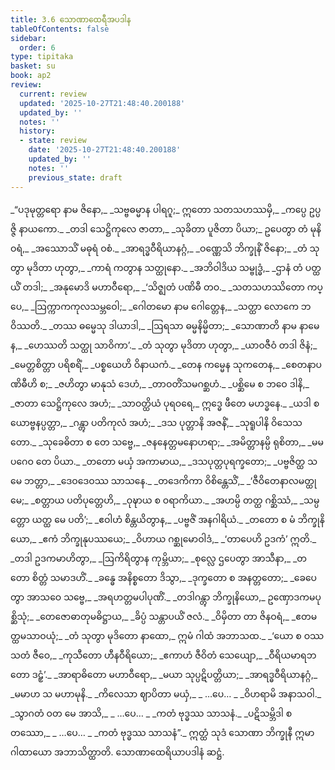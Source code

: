 ```yaml
---
title: 3.6 သောဏာထေရီအပဒါန
tableOfContents: false
sidebar:
  order: 6
type: tipitaka
basket: su
book: ap2
review:
  current: review
  updated: '2025-10-27T21:48:40.200188'
  updated_by: ''
  notes: ''
  history:
  - state: review
    date: '2025-10-27T21:48:40.200188'
    updated_by: ''
    notes: ''
    previous_state: draft
---
```



<ReviewStatus review={frontmatter.review} showDetails={true} />

<HypothesisAnnotation frontmatter={frontmatter} />

<DynamicBreadcrumb />

<Division number="220" book="ap2" e="ch" v="20" p="131">

<Paragraph number="924" type="verses" book="ap2">
_“ပဒုမုတ္တရော နာမ ဇိနော,_  
_သဗ္ဗဓမ္မာန ပါရဂူ;_  
ဣတော သတသဟဿမှိ,_  
_ကပ္ပေ ဥပ္ပဇ္ဇိ နာယကော._  

</Paragraph>

</Division>
<Division number="221" book="ap2" e="ch" v="20" p="160">

<Paragraph number="925" type="verses" book="ap2">
_တဒါ သေဋ္ဌိကုလေ ဇာတာ,_  
_သုခိတာ ပူဇိတာ ပိယာ;_  
ဥပေတွာ တံ မုနိဝရံ,_  
_အဿောသိံ မဓုရံ ဝစံ._  

</Paragraph>

</Division>
<Division number="222" book="ap2" e="ch" v="20" p="161">

<Paragraph number="926" type="verses" book="ap2">
_အာရဒ္ဓဝီရိယာနဂ္ဂံ,_  
_ဝဏ္ဏေသိ ဘိက္ခုနိံ ဇိနော;_  
_တံ သုတွာ မုဒိတာ ဟုတွာ,_  
_ကာရံ ကတွာန သတ္ထုနော._  

</Paragraph>

</Division>
<Division number="223" book="ap2" e="ch" v="20" p="161">

<Paragraph number="927" type="verses" book="ap2">
_အဘိဝါဒိယ သမ္ဗုဒ္ဓံ,_  
_ဌာနံ တံ ပတ္ထယိံ တဒါ;_  
_အနုမောဒိ မဟာဝီရော,_  
_‘သိဇ္ဈတံ ပဏိဓီ တဝ._  

</Paragraph>

</Division>
<Division number="224" book="ap2" e="ch" v="20" p="161">

<Paragraph number="928" type="verses" book="ap2">
_သတသဟဿိတော ကပ္ပေ,_  
_ဩက္ကာကကုလသမ္ဘဝေါ;_  
_ဂေါတမော နာမ ဂေါတ္တေန,_  
_သတ္ထာ လောကေ ဘဝိဿတိ._  

</Paragraph>

</Division>
<Division number="225" book="ap2" e="ch" v="20" p="161">

<Paragraph number="929" type="verses" book="ap2">
_တဿ ဓမ္မေသု ဒါယာဒါ,_  
_ဩရသာ ဓမ္မနိမ္မိတာ;_  
_သောဏာတိ နာမ နာမေန,_  
_ဟေဿတိ သတ္ထု သာဝိကာ’._  

</Paragraph>

</Division>
<Division number="226" book="ap2" e="ch" v="20" p="161">

<Paragraph number="930" type="verses" book="ap2">
_တံ သုတွာ မုဒိတာ ဟုတွာ,_  
_ယာဝဇီဝံ တဒါ ဇိနံ;_  
_မေတ္တစိတ္တာ ပရိစရိံ,_  
_ပစ္စယေဟိ ဝိနာယကံ._  

</Paragraph>

</Division>
<Division number="227" book="ap2" e="ch" v="20" p="161">

<Paragraph number="931" type="verses" book="ap2">
_တေန ကမ္မေန သုကတေန,_  
_စေတနာပဏိဓီဟိ စ;_  
_ဇဟိတွာ မာနုသံ ဒေဟံ,_  
_တာဝတိံသမဂစ္ဆဟံ._  

</Paragraph>

</Division>
<Division number="228" book="ap2" e="ch" v="20" p="161">

<Paragraph number="932" type="verses" book="ap2">
_ပစ္ဆိမေ စ ဘဝေ ဒါနိ,_  
_ဇာတာ သေဋ္ဌိကုလေ အဟံ;_  
_သာဝတ္ထိယံ ပုရဝရေ,_  
ဣဒ္ဓေ ဖီတေ မဟဒ္ဓနေ._  

</Paragraph>

</Division>
<Division number="229" book="ap2" e="ch" v="20" p="161">

<Paragraph number="933" type="verses" book="ap2">
_ယဒါ စ ယောဗ္ဗနပ္ပတ္တာ,_  
_ဂန္တွာ ပတိကုလံ အဟံ;_  
_ဒသ ပုတ္တာနိ အဇနိံ,_  
_သုရူပါနိ ဝိသေသတော._  

</Paragraph>

</Division>
<Division number="230" book="ap2" e="ch" v="20" p="161">

<Paragraph number="934" type="verses" book="ap2">
_သုခေဓိတာ စ တေ သဗ္ဗေ,_  
_ဇနနေတ္တမနောဟရာ;_  
_အမိတ္တာနမ္ပိ ရုစိတာ,_  
_မမ ပဂေဝ တေ ပိယာ._  

</Paragraph>

</Division>
<Division number="231" book="ap2" e="ch" v="20" p="161">

<Paragraph number="935" type="verses" book="ap2">
_တတော မယှံ အကာမာယ,_  
_ဒသပုတ္တပုရက္ခတော;_  
_ပဗ္ဗဇိတ္ထ သ မေ ဘတ္တာ,_  
_ဒေဝဒေဝဿ သာသနေ._  

</Paragraph>

</Division>
<Division number="232" book="ap2" e="ch" v="20" p="161">

<Paragraph number="936" type="verses" book="ap2">
_တဒေကိကာ ဝိစိန္တေသိံ,_  
_‘ဇီဝိတေနာလမတ္ထု မေ;_  
_စတ္တာယ ပတိပုတ္တေဟိ,_  
_ဝုဍ္ဎာယ စ ဝရာကိယာ._  

</Paragraph>

</Division>
<Division number="233" book="ap2" e="ch" v="20" p="161">

<Paragraph number="937" type="verses" book="ap2">
_အဟမ္ပိ တတ္ထ ဂစ္ဆိဿံ,_  
_သမ္ပတ္တော ယတ္ထ မေ ပတိ’;_  
_ဧဝါဟံ စိန္တယိတွာန,_  
_ပဗ္ဗဇိံ အနဂါရိယံ._  

</Paragraph>

</Division>
<Division number="234" book="ap2" e="ch" v="20" p="162">

<Paragraph number="938" type="verses" book="ap2">
_တတော စ မံ ဘိက္ခုနိယော,_  
_ဧကံ ဘိက္ခုနုပဿယေ;_  
_ဝိဟာယ ဂစ္ဆုမောဝါဒံ,_  
_‘တာပေဟိ ဥဒကံ’ ဣတိ._  

</Paragraph>

</Division>
<Division number="235" book="ap2" e="ch" v="20" p="162">

<Paragraph number="939" type="verses" book="ap2">
_တဒါ ဥဒကမာဟိတွာ,_  
_ဩကိရိတွာန ကုမ္ဘိယာ;_  
_စုလ္လေ ဌပေတွာ အာသီနာ,_  
_တတော စိတ္တံ သမာဒဟိံ._  

</Paragraph>

</Division>
<Division number="236" book="ap2" e="ch" v="20" p="162">

<Paragraph number="940" type="verses" book="ap2">
_ခန္ဓေ အနိစ္စတော ဒိသွာ,_  
_ဒုက္ခတော စ အနတ္တတော;_  
_ခေပေတွာ အာသဝေ သဗ္ဗေ,_  
_အရဟတ္တမပါပုဏိံ._  

</Paragraph>

</Division>
<Division number="237" book="ap2" e="ch" v="20" p="162">

<Paragraph number="941" type="verses" book="ap2">
_တဒါဂန္တွာ ဘိက္ခုနိယော,_  
ဥဏှောဒကမပုစ္ဆိသုံ;_  
_တေဇောဓာတုမဓိဋ္ဌာယ,_  
_ခိပ္ပံ သန္တာပယိံ ဇလံ._  

</Paragraph>

</Division>
<Division number="238" book="ap2" e="ch" v="20" p="162">

<Paragraph number="942" type="verses" book="ap2">
_ဝိမှိတာ တာ ဇိနဝရံ,_  
_ဧတမတ္ထမသာဝယုံ;_  
_တံ သုတွာ မုဒိတော နာထော,_  
ဣမံ ဂါထံ အဘာသထ._  

</Paragraph>

</Division>
<Division number="239" book="ap2" e="ch" v="20" p="162">

<Paragraph number="943" type="verses" book="ap2">
_‘ယော စ ဝဿသတံ ဇီဝေ,_  
_ကုသီတော ဟီနဝီရိယော;_  
_ဧကာဟံ ဇီဝိတံ သေယျော,_  
_ဝီရိယမာရဘတော ဒဠှံ’._  

</Paragraph>

</Division>
<Division number="240" book="ap2" e="ch" v="20" p="162">

<Paragraph number="944" type="verses" book="ap2">
_အာရာဓိတော မဟာဝီရော,_  
_မယာ သုပ္ပဋိပတ္တိယာ;_  
_အာရဒ္ဓဝီရိယာနဂ္ဂံ,_  
_မမာဟ သ မဟာမုနိ._  

</Paragraph>

</Division>
<Division number="241" book="ap2" e="ch" v="20" p="162">

<Paragraph number="945" type="verses" book="ap2">
_ကိလေသာ ဈာပိတာ မယှံ,_  
_ …ပေ… _  
_ဝိဟရာမိ အနာသဝါ._  

</Paragraph>

</Division>
<Division number="242" book="ap2" e="ch" v="20" p="162">

<Paragraph number="946" type="verses" book="ap2">
_သွာဂတံ ဝတ မေ အာသိ,_  
_ …ပေ… _  
_ကတံ ဗုဒ္ဓဿ သာသနံ._  

</Paragraph>

</Division>
<Division number="243" book="ap2" e="ch" v="20" p="162">

<Paragraph number="947" type="verses" book="ap2">
_ပဋိသမ္ဘိဒါ စတဿော,_  
_ …ပေ… _  
_ကတံ ဗုဒ္ဓဿ သာသနံ”._  

</Paragraph>

<Paragraph number="948" book="ap2">
ဣတ္ထံ သုဒံ သောဏာ ဘိက္ခုနီ ဣမာ ဂါထာယော အဘာသိတ္ထာတိ.

</Paragraph>
</Division>

<Paragraph number="949" type="center" book="ap2">
သောဏာထေရိယာပဒါနံ ဆဋ္ဌံ.
</Paragraph>